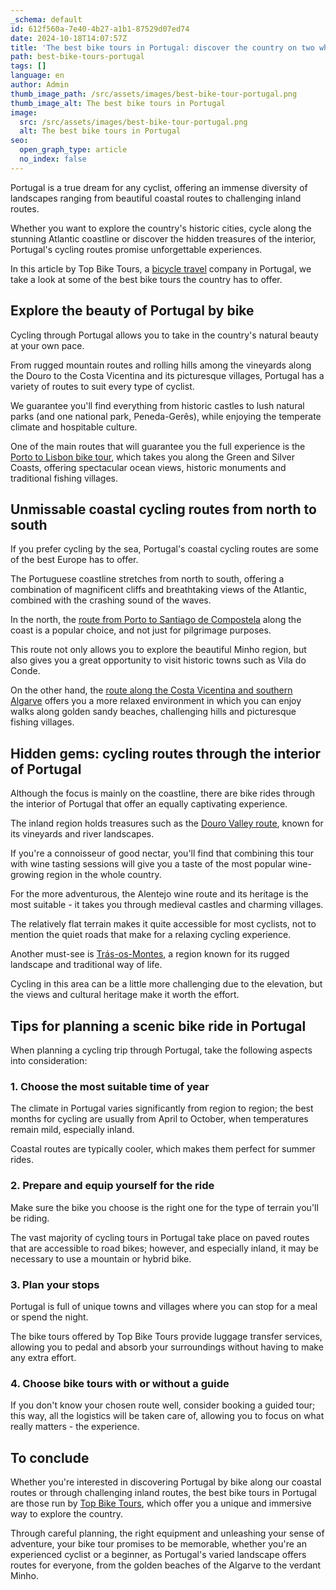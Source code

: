 ```yaml
---
_schema: default
id: 612f560a-7e40-4b27-a1b1-87529d07ed74
date: 2024-10-18T14:07:57Z
title: 'The best bike tours in Portugal: discover the country on two wheels'
path: best-bike-tours-portugal
tags: []
language: en
author: Admin
thumb_image_path: /src/assets/images/best-bike-tour-portugal.png
thumb_image_alt: The best bike tours in Portugal
image:
  src: /src/assets/images/best-bike-tour-portugal.png
  alt: The best bike tours in Portugal
seo:
  open_graph_type: article
  no_index: false
---
```

Portugal is a true dream for any cyclist, offering an immense diversity of
landscapes ranging from beautiful coastal routes to challenging inland routes.

Whether you want to explore the country's historic cities, cycle along the
stunning Atlantic coastline or discover the hidden treasures of the interior,
Portugal's cycling routes promise unforgettable experiences.

In this article by Top Bike Tours, a [bicycle travel](https://topbiketoursportugal.com/) company in Portugal, we take a look at some of the best bike tours the country has to offer.

## Explore the beauty of Portugal by bike

Cycling through Portugal allows you to take in the country's natural beauty at
your own pace.

From rugged mountain routes and rolling hills among the vineyards along the
Douro to the Costa Vicentina and its picturesque villages, Portugal has a
variety of routes to suit every type of cyclist.

We guarantee you'll find everything from historic castles to lush natural parks
(and one national park, Peneda-Gerês), while enjoying the temperate climate and
hospitable culture.

One of the main routes that will guarantee you the full experience is the [Porto to Lisbon bike tour](https://topbiketoursportugal.com/porto-to-lisbon-cycling-tour--en/), which takes you along the Green and Silver Coasts, offering spectacular ocean
views, historic monuments and traditional fishing villages.

## Unmissable coastal cycling routes from north to south

If you prefer cycling by the sea, Portugal's coastal cycling routes are some of
the best Europe has to offer.

The Portuguese coastline stretches from north to south, offering a combination
of magnificent cliffs and breathtaking views of the Atlantic, combined with the
crashing sound of the waves.

In the north, the [route from Porto to Santiago de Compostela](https://topbiketoursportugal.com/porto-santiago-compostela-bike-tour/) along the coast is a popular choice, and not just for pilgrimage purposes.

This route not only allows you to explore the beautiful Minho region, but also
gives you a great opportunity to visit historic towns such as Vila do Conde.

On the other hand, the [route along the Costa Vicentina and southern Algarve](https://topbiketoursportugal.com/porto-to-coimbra-biketour/)
offers you a more relaxed environment in which you can enjoy walks along golden
sandy beaches, challenging hills and picturesque fishing villages.

## Hidden gems: cycling routes through the interior of Portugal

Although the focus is mainly on the coastline, there are bike rides through the
interior of Portugal that offer an equally captivating experience.

The inland region holds treasures such as the [Douro Valley route](https://topbiketoursportugal.com/bike-tours-douro-valley/),
known for its vineyards and river landscapes.

If you're a connoisseur of good nectar, you'll find that combining this tour
with wine tasting sessions will give you a taste of the most popular
wine-growing region in the whole country.

For the more adventurous, the Alentejo wine route and its heritage is the most
suitable - it takes you through medieval castles and charming villages.

The relatively flat terrain makes it quite accessible for most cyclists, not to
mention the quiet roads that make for a relaxing cycling experience.

Another must-see is [Trás-os-Montes](https://topbiketoursportugal.com/bike-tours-portugal-douro-wine/), a region known for its rugged landscape and traditional way of life.

Cycling in this area can be a little more challenging due to the elevation, but
the views and cultural heritage make it worth the effort.

## Tips for planning a scenic bike ride in Portugal

When planning a cycling trip through Portugal, take the following aspects into
consideration:

### 1\. Choose the most suitable time of year

The climate in Portugal varies significantly from region to region; the best
months for cycling are usually from April to October, when temperatures remain
mild, especially inland.

Coastal routes are typically cooler, which makes them perfect for summer rides.

### 2\. Prepare and equip yourself for the ride

Make sure the bike you choose is the right one for the type of terrain you'll be
riding.

The vast majority of cycling tours in Portugal take place on paved routes that
are accessible to road bikes; however, and especially inland, it may be
necessary to use a mountain or hybrid bike.

### 3\. Plan your stops

Portugal is full of unique towns and villages where you can stop for a meal or
spend the night.

The bike tours offered by Top Bike Tours provide luggage transfer services,
allowing you to pedal and absorb your surroundings without having to make any
extra effort.

### 4\. Choose bike tours with or without a guide

If you don't know your chosen route well, consider booking a guided tour; this
way, all the logistics will be taken care of, allowing you to focus on what
really matters - the experience.

## To conclude

Whether you're interested in discovering Portugal by bike along our coastal
routes or through challenging inland routes, the best bike tours in Portugal are
those run by [Top Bike Tours](https://topbiketoursportugal.com/), which offer you a unique and immersive way to explore the country.

Through careful planning, the right equipment and unleashing your sense of
adventure, your bike tour promises to be memorable, whether you're an
experienced cyclist or a beginner, as Portugal's varied landscape offers routes
for everyone, from the golden beaches of the Algarve to the verdant Minho.
